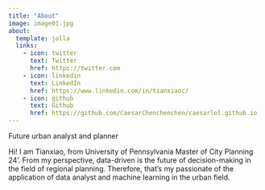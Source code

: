 ```yaml
---
title: "About"
image: image01.jpg
about:
  template: jolla
  links:
    - icon: twitter
      text: Twitter
      href: https://twitter.com
    - icon: linkedin
      text: LinkedIn
      href: https://www.linkedin.com/in/tianxiaoc/
    - icon: github
      text: Github
      href: https://github.com/CaesarChenchenchen/caesarlol.github.io
---
```


Future urban analyst and planner

Hi! I am Tianxiao, from University of Pennsylvania Master of City Planning 24'. From my perspective, data-driven is the future of decision-making in the field of regional planning. Therefore, that's my passionate of the application of data analyst and machine learning in the urban field.

